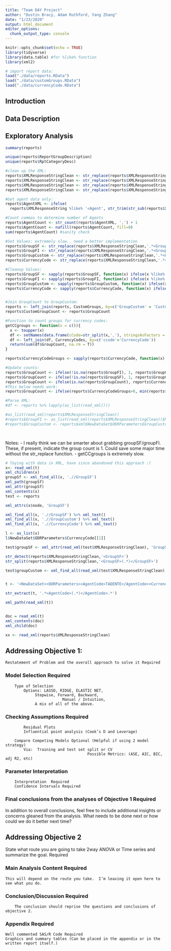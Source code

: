 ```yaml
---
title: "Team DAY Project"
author: "Dustin Bracy, Adam Ruthford, Yang Zhang"
date: "1/23/2020"
output: html_document
editor_options: 
  chunk_output_type: console
---
```


```r
knitr::opts_chunk$set(echo = TRUE)
library(tidyverse)
library(data.table) #for %like% function
library(xml2)

# import report data:
load("./data/reports.RData")
load("./data/customGroups.RData")
load("./data/currencyCode.RData")

```

## Introduction


## Data Description


## Exploratory Analysis

```r
summary(reports)

unique(reports$ReportGroupDescription)
unique(reports$RptCategoryDesc)

#clean up the XML:
reports$XMLResponseStringClean <- str_replace(reports$XMLResponseString, '>>', '>')
reports$XMLResponseStringClean <- str_replace(reports$XMLResponseStringClean, '&', '-and-')
reports$XMLResponseStringClean <- str_replace(reports$XMLResponseStringClean, 'Transaction Entry Date Thru', 'TransactionEntryDateThru')
reports$XMLResponseStringClean <- str_replace(reports$XMLResponseStringClean,'(<AgentCode>.*</AgentCode>)<ODRParameters>','<NewDataSet><ODRParameters>\\1')

#Get agent data only:
reports$AgentXML <- ifelse(
  reports$XMLResponseString %like% '<Agent', str_trim(str_sub(reports$XMLResponseString,1,str_locate(reports$XMLResponseString, '>>'))), NA)

#Count commas to determine number of Agents
reports$AgentCount <- str_count(reports$AgentXML, ',') + 1
reports$AgentCount <- nafill(reports$AgentCount, fill=0)
sum(reports$AgentCount) #sanity check

#Set Values: extremely slow.. need a better implementation
reports$GroupSF <- str_replace(reports$XMLResponseStringClean,'.*<GroupSF>(.*)</GroupSF>.*','\\1')
reports$GroupFI <- str_replace(reports$XMLResponseStringClean,'.*<GroupFI>(.*)</GroupFI>.*','\\1')
reports$GroupCustom <- str_replace(reports$XMLResponseStringClean,'.*<GroupCustom>(.*)</GroupCustom>.*','\\1')
reports$CurrencyCode <- str_replace(reports$XMLResponseStringClean,'.*<CurrencyCode>(.*)</CurrencyCode>.*','\\1')

#Cleanup Values:
reports$GroupSF <- sapply(reports$GroupSF, function(x) ifelse(x %like% '<', NA, x))
reports$GroupFI <- sapply(reports$GroupFI, function(x) ifelse(x %like% '<', NA, x))
reports$GroupCustom <- sapply(reports$GroupCustom, function(x) ifelse(x %like% '<', NA, x))
reports$CurrencyCode <- sapply(reports$CurrencyCode, function(x) ifelse(x %like% '<', NA, x))


#Join GroupCount to GroupCustom:
reports <- left_join(reports, CustomGroups, by=c('GroupCustom' = 'CustomGroupCode'))
reports$CustomGroupCount <- reports$GroupCount

#Function to count groups for currency codes:
getCCgroups <- function(x = c()){
  x <- toupper(x)
  df <- setNames(data.frame(cCode=str_split(x,','), stringsAsFactors = F),'ccode')
  df <- left_join(df, CurrencyCodes, by=c('ccode'='CurrencyCode'))
  return(sum(df$GroupCount, na.rm = T))
}

reports$CurrencyCodeGroups <- sapply(reports$CurrencyCode, function(x) getCCgroups(x))

#Update counts:
reports$GroupCount <- ifelse(!is.na(reports$GroupFI), 1, reports$GroupCount)
reports$GroupCount <- ifelse(!is.na(reports$GroupSF), 1, reports$GroupCount)
reports$GroupCount <- ifelse(is.na(reports$GroupCount), reports$CurrencyCodeGroups, reports$GroupCount)
#This below needs work:
reports$GroupCount <- ifelse(reports$CurrencyCodeGroups>0, min(reports$CurrencyCodeGroups, reports$GroupCount),reports$GroupCount)

#Parse XML:
#df <- reports %>% lapply(as_list(read_xml()))

#as_list(read_xml(reports$XMLResponseStringClean))
#reports$GroupFI <- as_list(read_xml(reports$XMLResponseStringClean))$NewDataSet$ODRParameters$GroupFI
#reports$GroupCustom <- reports$xml$NewDataSet$ODRParameters$GroupCustom




```

Notes:
- I really think we can be smarter about grabbing groupSF/groupFI.  These, if present, indicate the group count is 1. Could save some major time without the str_replace function.
- getCCgroups is extremely slow.

```r
# Toying with data in XML, have since abandoned this approach :( 
x<- read_xml(t)
xml_children(x)
groupSf <- xml_find_all(x, './/GroupSF')
xml_path(groupSf)
xml_attr(groupSf)
xml_contents(x)
test <- reports

xml_attrs(x$node, 'GroupSF')

xml_find_all(x, './/GroupSF') %>% xml_text()
xml_find_all(x, './/GroupCustom') %>% xml_text() 
xml_find_all(x, './/CurrencyCode') %>% xml_text()

l <- as_list(x)
l$NewDataSet$ODRParameters$CurrencyCode[[1]]

test$groupSF <- xml_attr(read_xml(test$XMLResponseStringClean), 'GroupSf')

str_detect(reports$XMLResponseStringClean,'<GroupSF>')
str_split(reports$XMLResponseStringClean,'<GroupSF>(.*)</GroupSF>')

test$groupCustom <- xml_find_all(read_xml(test$XMLResponseStringClean), './/GroupCustom') %>% xml_text()


t <- '<NewDataSet><ODRParameters><AgentCode>TADENTE</AgentCode><CurrencyCode>TA</CurrencyCode><ExcludeDemoGroups>TRUE</ExcludeDemoGroups><CheckDate>USERDATERANGE</CheckDate><CheckDateFrom>20191231</CheckDateFrom><CheckDateThru>20191231</CheckDateThru><PremAppliedDate>NONESPECIFIED</PremAppliedDate><PlanYearDate>NONESPECIFIED</PlanYearDate><DeliverAgntStmt>TRUE</DeliverAgntStmt></ODRParameters></NewDataSet>'

str_extract(t, '.*<AgentCode>(.*)</AgentCode>.*')

xml_path(read_xml(t))


doc = read_xml(t)
xml_contents(doc)
xml_child(doc)

xx <- read_xml(reports$XMLResponseStringClean)

```



## Addressing Objective 1:
	Restatement of Problem and the overall approach to solve it Required

### Model Selection Required
		Type of Selection
			Options: LASSO, RIDGE, ELASTIC NET,
			     Stepwise, Forward, Backward, 
		             	     Manual / Intuition,
			     A mix of all of the above.  	

### Checking Assumptions Required
			Residual Plots
			Influential point analysis (Cook’s D and Leverage)

		Compare Competing Models Optional (Helpful if using 2 model strategy)
			Via:  Training and test set split or CV
                                        Possible Metrics: (ASE, AIC, BIC, adj R2, etc)
	
### Parameter Interpretation
		Interpretation  Required
		Confidence Intervals Required
	
### Final conclusions from the analyses of Objective 1 Required



In addition to overall conclusions, feel free to include additional insights or concerns gleaned from the analysis.  What needs to be done next or how could we do it better next time?  

## Addressing Objective 2
State what route you are going to take 2way ANOVA or Time series and summarize the goal.  Required

### Main Analysis Content Required
	This will depend on the route you take.  I’m leaving it open here to see what you do.

### Conclusion/Discussion Required
		The conclusion should reprise the questions and conclusions of objective 2.

### Appendix Required
	Well commented SAS/R Code Required
 	Graphics and summary tables (Can be placed in the appendix or in the written report itself.)


